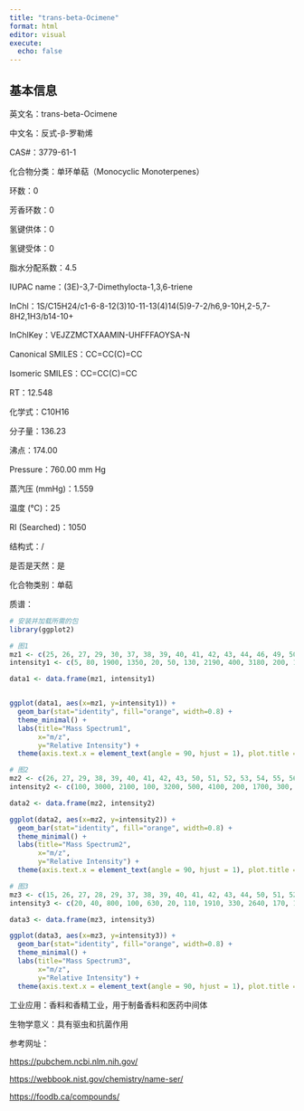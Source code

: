 ```yaml
---
title: "trans-beta-Ocimene"
format: html
editor: visual
execute: 
  echo: false
---
```


## 基本信息

英文名：trans-beta-Ocimene

中文名：反式-β-罗勒烯

CAS#：3779-61-1

化合物分类：单环单萜（Monocyclic Monoterpenes）

环数：0

芳香环数：0

氢键供体：0

氢键受体：0

脂水分配系数：4.5

IUPAC name：(3E)-3,7-Dimethylocta-1,3,6-triene

InChl：1S/C15H24/c1-6-8-12(3)10-11-13(4)14(5)9-7-2/h6,9-10H,2-5,7-8H2,1H3/b14-10+

InChlKey：VEJZZMCTXAAMIN-UHFFFAOYSA-N

Canonical SMILES：CC=CC(C)=CC

Isomeric SMILES：CC=CC(C)=CC

RT：12.548

化学式：C10H16

分子量：136.23

沸点：174.00

Pressure：760.00 mm Hg

蒸汽压 (mmHg)：1.559

温度 (℃)：25

RI (Searched)：1050

结构式：/

是否是天然：是

化合物类别：单萜

质谱：

```r
# 安装并加载所需的包
library(ggplot2)

# 图1
mz1 <- c(25, 26, 27, 29, 30, 37, 38, 39, 40, 41, 42, 43, 44, 46, 49, 50, 51, 52, 53, 54, 55, 56, 57, 58, 59, 61, 62, 63, 64, 65, 66, 67, 68, 69, 70, 72, 73, 74, 75, 76, 77, 78, 79, 80, 81, 82, 83, 85, 86, 88, 89, 91, 92, 93, 94, 95, 101, 102, 103, 104, 105, 106, 107, 108, 109, 115, 116, 117, 118, 119, 120, 121, 122, 133, 134, 135, 136, 137)
intensity1 <- c(5, 80, 1900, 1350, 20, 50, 130, 2190, 400, 3180, 200, 1310, 40, 5, 10, 210, 660, 350, 1540, 160, 1260, 90, 20, 40, 10, 20, 70, 250, 70, 610, 240, 1000, 420, 230, 10, 30, 10, 50, 90, 40, 2690, 490, 2970, 1560, 710, 60, 10, 5, 10, 10, 120, 2820, 2450, 9999, 840, 130, 10, 20, 190, 60, 1300, 450, 560, 70, 40, 50, 20, 50, 5, 270, 80, 1330, 130, 5, 10, 20, 190, 20)

data1 <- data.frame(mz1, intensity1)


ggplot(data1, aes(x=mz1, y=intensity1)) +
  geom_bar(stat="identity", fill="orange", width=0.8) + 
  theme_minimal() + 
  labs(title="Mass Spectrum1",
       x="m/z",
       y="Relative Intensity") + 
  theme(axis.text.x = element_text(angle = 90, hjust = 1), plot.title = element_text(hjust = 0.5))  

# 图2
mz2 <- c(26, 27, 29, 38, 39, 40, 41, 42, 43, 50, 51, 52, 53, 54, 55, 56, 62, 63, 65, 66, 67, 68, 69, 77, 78, 79, 80, 81, 82, 89, 90, 91, 92, 93, 94, 95, 103, 105, 106, 107, 119, 121, 122, 136)
intensity2 <- c(100, 3000, 2100, 100, 3200, 500, 4100, 200, 1700, 300, 800, 400, 1900, 200, 1400, 100, 100, 200, 700, 300, 1200, 500, 200, 3000, 600, 3400, 1800, 800, 100, 300, 100, 3100, 3400, 9999, 1000, 100, 100, 1400, 400, 500, 300, 1500, 100, 300)

data2 <- data.frame(mz2, intensity2)

ggplot(data2, aes(x=mz2, y=intensity2)) +
  geom_bar(stat="identity", fill="orange", width=0.8) + 
  theme_minimal() + 
  labs(title="Mass Spectrum2",
       x="m/z",
       y="Relative Intensity") + 
  theme(axis.text.x = element_text(angle = 90, hjust = 1), plot.title = element_text(hjust = 0.5))  

# 图3
mz3 <- c(15, 26, 27, 28, 29, 37, 38, 39, 40, 41, 42, 43, 44, 50, 51, 52, 53, 54, 55, 56, 57, 58, 59, 61, 62, 63, 64, 65, 66, 67, 68, 69, 74, 75, 76, 77, 78, 79, 80, 81, 82, 89, 91, 92, 93, 94, 95, 102, 103, 104, 105, 106, 107, 108, 109, 115, 116, 117, 118, 119, 120, 121, 122, 135, 136, 137)
intensity3 <- c(20, 40, 800, 100, 630, 20, 110, 1910, 330, 2640, 170, 1070, 40, 250, 780, 370, 1710, 180, 1130, 90, 40, 50, 10, 20, 80, 270, 60, 830, 220, 1100, 320, 170, 40, 30, 30, 3210, 510, 3700, 1580, 570, 60, 50, 4490, 3950, 9999, 950, 100, 30, 290, 80, 1590, 410, 520, 70, 30, 90, 20, 70, 20, 310, 70, 1020, 110, 10, 130, 10)

data3 <- data.frame(mz3, intensity3)

ggplot(data3, aes(x=mz3, y=intensity3)) +
  geom_bar(stat="identity", fill="orange", width=0.8) + 
  theme_minimal() + 
  labs(title="Mass Spectrum3",
       x="m/z",
       y="Relative Intensity") + 
  theme(axis.text.x = element_text(angle = 90, hjust = 1), plot.title = element_text(hjust = 0.5)) 


```

工业应用：香料和香精工业，用于制备香料和医药中间体

生物学意义：具有驱虫和抗菌作用

参考网址：

<https://pubchem.ncbi.nlm.nih.gov/>

<https://webbook.nist.gov/chemistry/name-ser/>

<https://foodb.ca/compounds/>
